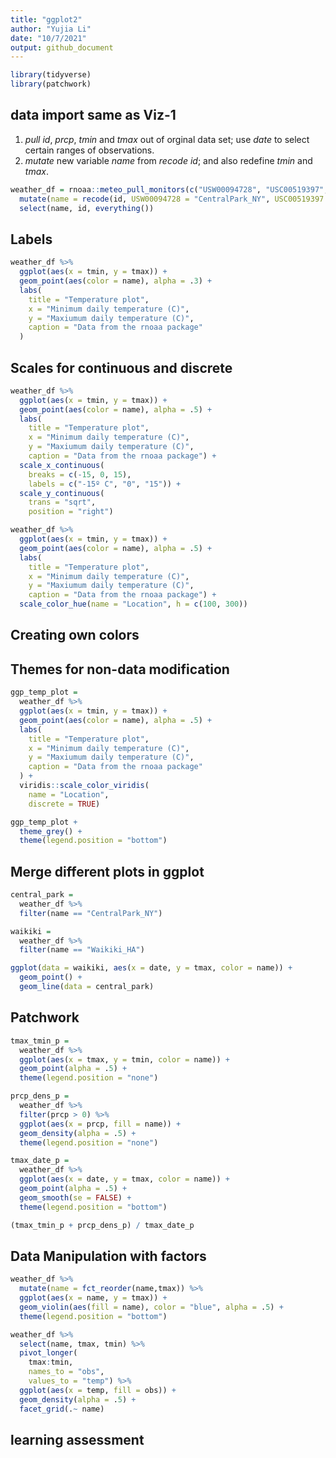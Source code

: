 ```yaml
---
title: "ggplot2"
author: "Yujia Li"
date: "10/7/2021"
output: github_document
---
```


```r
library(tidyverse)
library(patchwork)
```

## data import same as Viz-1
1. *pull* _id_, _prcp_, _tmin_ and _tmax_ out of orginal data set; use _date_ to select certain ranges of observations.
2. *mutate* new variable _name_ from *recode*  _id_; and also redefine _tmin_ and _tmax_.  
```r
weather_df = rnoaa::meteo_pull_monitors(c("USW00094728", "USC00519397", "USS0023B17S"), var = c("PRCP", "TMIN", "TMAX"), date_min = "2017-01-01", date_max = "2017-12-31") %>%
  mutate(name = recode(id, USW00094728 = "CentralPark_NY", USC00519397 = "Waikiki_HA",USS0023B17S = "Waterhole_WA"),tmin = tmin / 10,tmax = tmax / 10) %>%
  select(name, id, everything())
```

## Labels
```r
weather_df %>% 
  ggplot(aes(x = tmin, y = tmax)) + 
  geom_point(aes(color = name), alpha = .3) + 
  labs(
    title = "Temperature plot",
    x = "Minimum daily temperature (C)",
    y = "Maxiumum daily temperature (C)",
    caption = "Data from the rnoaa package"
  )
```

## Scales for continuous and discrete
```r
weather_df %>% 
  ggplot(aes(x = tmin, y = tmax)) + 
  geom_point(aes(color = name), alpha = .5) + 
  labs(
    title = "Temperature plot",
    x = "Minimum daily temperature (C)",
    y = "Maxiumum daily temperature (C)",
    caption = "Data from the rnoaa package") + 
  scale_x_continuous(
    breaks = c(-15, 0, 15), 
    labels = c("-15º C", "0", "15")) +
  scale_y_continuous(
    trans = "sqrt", 
    position = "right")

weather_df %>% 
  ggplot(aes(x = tmin, y = tmax)) + 
  geom_point(aes(color = name), alpha = .5) + 
  labs(
    title = "Temperature plot",
    x = "Minimum daily temperature (C)",
    y = "Maxiumum daily temperature (C)",
    caption = "Data from the rnoaa package") + 
  scale_color_hue(name = "Location", h = c(100, 300))
```

## Creating own colors 
## Themes for non-data modification
```r
ggp_temp_plot = 
  weather_df %>% 
  ggplot(aes(x = tmin, y = tmax)) + 
  geom_point(aes(color = name), alpha = .5) + 
  labs(
    title = "Temperature plot",
    x = "Minimum daily temperature (C)",
    y = "Maxiumum daily temperature (C)",
    caption = "Data from the rnoaa package"
  ) + 
  viridis::scale_color_viridis(
    name = "Location", 
    discrete = TRUE)

ggp_temp_plot + 
  theme_grey() + 
  theme(legend.position = "bottom")
```

## Merge different plots in ggplot
```r
central_park = 
  weather_df %>% 
  filter(name == "CentralPark_NY")

waikiki = 
  weather_df %>% 
  filter(name == "Waikiki_HA")

ggplot(data = waikiki, aes(x = date, y = tmax, color = name)) + 
  geom_point() + 
  geom_line(data = central_park)
```

## Patchwork
```r
tmax_tmin_p = 
  weather_df %>% 
  ggplot(aes(x = tmax, y = tmin, color = name)) + 
  geom_point(alpha = .5) +
  theme(legend.position = "none")

prcp_dens_p = 
  weather_df %>% 
  filter(prcp > 0) %>% 
  ggplot(aes(x = prcp, fill = name)) + 
  geom_density(alpha = .5) + 
  theme(legend.position = "none")

tmax_date_p = 
  weather_df %>% 
  ggplot(aes(x = date, y = tmax, color = name)) + 
  geom_point(alpha = .5) +
  geom_smooth(se = FALSE) + 
  theme(legend.position = "bottom")

(tmax_tmin_p + prcp_dens_p) / tmax_date_p
```

## Data Manipulation with factors
```r
weather_df %>%
  mutate(name = fct_reorder(name,tmax)) %>%
  ggplot(aes(x = name, y = tmax)) + 
  geom_violin(aes(fill = name), color = "blue", alpha = .5) + 
  theme(legend.position = "bottom")

weather_df %>%
  select(name, tmax, tmin) %>% 
  pivot_longer(
    tmax:tmin,
    names_to = "obs", 
    values_to = "temp") %>% 
  ggplot(aes(x = temp, fill = obs)) +
  geom_density(alpha = .5) + 
  facet_grid(.~ name)
```

## learning assessment
```r

```
